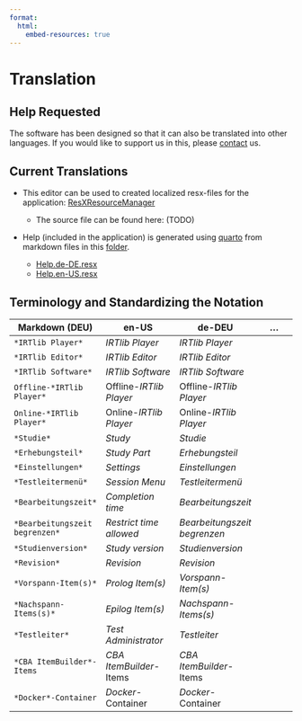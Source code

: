 ```yaml
---
format:
  html:
    embed-resources: true
---
```


# Translation

## Help Requested

::: callout-note
The software has been designed so that it can also be translated into other languages. If you would like to support us in this, please [contact](about.qmd) us.
:::

## Current Translations

* This editor can be used to created localized resx-files for the application: [ResXResourceManager](https://github.com/dotnet/ResXResourceManager)

  - The source file can be found here: (TODO)

* Help (included in the application) is generated using [quarto](https://quarto.org/) from markdown files in this  [folder](https://github.com/kroehne/IRTLibDocumentation/tree/main/help).

  - [Help.de-DE.resx](../Help.de-DE.resx) 
  - [Help.en-US.resx](../Help.en-US.resx)


## Terminology and Standardizing the Notation


| Markdown (DEU)| en-US | de-DEU | ...| 
| --- | ---- | --- | --- | 
|`*IRTlib Player*` | *IRTlib Player* | *IRTlib Player* | |
|`*IRTlib Editor*` | *IRTlib Editor* | *IRTlib Editor* | |
|`*IRTlib Software*` | *IRTlib Software* | *IRTlib Software* | |
|`Offline-*IRTlib Player*` | Offline-*IRTlib Player*| Offline-*IRTlib Player* | |
|`Online-*IRTlib Player*` | Online-*IRTlib Player*| Online-*IRTlib Player* | |
|`*Studie*` | *Study* | *Studie* | |
|`*Erhebungsteil*` | *Study Part    * | *Erhebungsteil* | |
|`*Einstellungen*` | *Settings* | *Einstellungen* | |
|`*Testleitermenü*` | *Session Menu* | *Testleitermenü* | |
|`*Bearbeitungszeit*` | *Completion time* | *Bearbeitungszeit* | |
|`*Bearbeitungszeit begrenzen*` | *Restrict time allowed* | *Bearbeitungszeit begrenzen* | |
|`*Studienversion*` | *Study version* | *Studienversion* | |
|`*Revision*` | *Revision* | *Revision* | |
|`*Vorspann-Item(s)*` | *Prolog Item(s)* | *Vorspann-Item(s)* | |
|`*Nachspann-Items(s)*` | *Epilog Item(s)* | *Nachspann-Items(s)* | |
|`*Testleiter*` | *Test Administrator* | *Testleiter* | |
|`*CBA ItemBuilder*-Items` | *CBA ItemBuilder*-Items | *CBA ItemBuilder*-Items | |
|`*Docker*-Container` | *Docker*-Container | *Docker*-Container | |



 